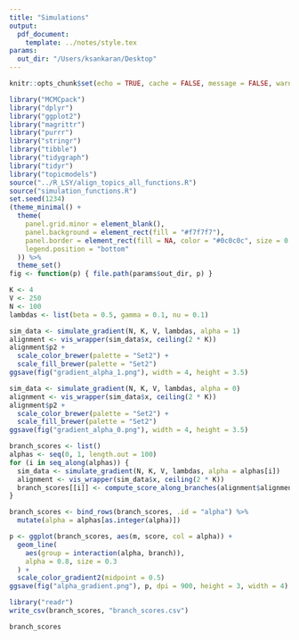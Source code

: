 ```yaml
---
title: "Simulations"
output:
  pdf_document:
    template: ../notes/style.tex
params:
  out_dir: "/Users/ksankaran/Desktop"
---
```


```r
knitr::opts_chunk$set(echo = TRUE, cache = FALSE, message = FALSE, warning = FALSE, fig.width = 5, fig.height = 2)
```

```r
library("MCMCpack")
library("dplyr")
library("ggplot2")
library("magrittr")
library("purrr")
library("stringr")
library("tibble")
library("tidygraph")
library("tidyr")
library("topicmodels")
source("../R_LSY/align_topics_all_functions.R")
source("simulation_functions.R")
set.seed(1234)
(theme_minimal() + 
  theme(
    panel.grid.minor = element_blank(),
    panel.background = element_rect(fill = "#f7f7f7"),
    panel.border = element_rect(fill = NA, color = "#0c0c0c", size = 0.6),
    legend.position = "bottom"
  )) %>%
  theme_set()
fig <- function(p) { file.path(params$out_dir, p) }
```

```r
K <- 4
V <- 250
N <- 100
lambdas <- list(beta = 0.5, gamma = 0.1, nu = 0.1)

sim_data <- simulate_gradient(N, K, V, lambdas, alpha = 1)
alignment <- vis_wrapper(sim_data$x, ceiling(2 * K))
alignment$p2 +
  scale_color_brewer(palette = "Set2") +
  scale_fill_brewer(palette = "Set2")
ggsave(fig("gradient_alpha_1.png"), width = 4, height = 3.5)
```

```r
sim_data <- simulate_gradient(N, K, V, lambdas, alpha = 0)
alignment <- vis_wrapper(sim_data$x, ceiling(2 * K))
alignment$p2 +
  scale_color_brewer(palette = "Set2") +
  scale_fill_brewer(palette = "Set2")
ggsave(fig("gradient_alpha_0.png"), width = 4, height = 3.5)
```


```r
branch_scores <- list()
alphas <- seq(0, 1, length.out = 100)
for (i in seq_along(alphas)) {
  sim_data <- simulate_gradient(N, K, V, lambdas, alpha = alphas[i])
  alignment <- vis_wrapper(sim_data$x, ceiling(2 * K))
  branch_scores[[i]] <- compute_score_along_branches(alignment$alignment)
}

branch_scores <- bind_rows(branch_scores, .id = "alpha") %>%
  mutate(alpha = alphas[as.integer(alpha)])
```


```r
p <- ggplot(branch_scores, aes(m, score, col = alpha)) +
  geom_line(
    aes(group = interaction(alpha, branch)),
    alpha = 0.8, size = 0.3
  ) +
  scale_color_gradient2(midpoint = 0.5)
ggsave(fig("alpha_gradient.png"), p, dpi = 900, height = 3, width = 4)
```

```r
library("readr")
write_csv(branch_scores, "branch_scores.csv")
```

```r
branch_scores
```

